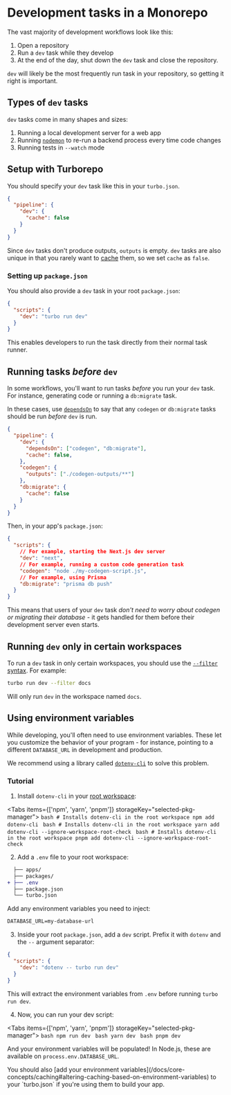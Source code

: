 
# Development tasks in a Monorepo

The vast majority of development workflows look like this:

1. Open a repository
2. Run a `dev` task while they develop
3. At the end of the day, shut down the `dev` task and close the repository.

`dev` will likely be the most frequently run task in your repository, so getting it right is important.

## Types of `dev` tasks

`dev` tasks come in many shapes and sizes:

1. Running a local development server for a web app
1. Running [`nodemon`](https://www.npmjs.com/package/nodemon) to re-run a backend process every time code changes
1. Running tests in `--watch` mode

## Setup with Turborepo

You should specify your `dev` task like this in your `turbo.json`.

```json filename="turbo.json"
{
  "pipeline": {
    "dev": {
      "cache": false
    }
  }
}
```

Since `dev` tasks don't produce outputs, `outputs` is empty. `dev` tasks are also unique in that you rarely want to [cache](/repo/docs/core-concepts/caching) them, so we set `cache` as `false`.

### Setting up `package.json`

You should also provide a `dev` task in your root `package.json`:

```json filename="package.json"
{
  "scripts": {
    "dev": "turbo run dev"
  }
}
```

This enables developers to run the task directly from their normal task runner.

## Running tasks _before_ `dev`

In some workflows, you'll want to run tasks _before_ you run your `dev` task. For instance, generating code or running a `db:migrate` task.

In these cases, use [`dependsOn`](/repo/docs/core-concepts/running-tasks#in-the-same-workspace) to say that any `codegen` or `db:migrate` tasks should be run _before_ `dev` is run.

```json filename="turbo.json"
{
  "pipeline": {
    "dev": {
      "dependsOn": ["codegen", "db:migrate"],
      "cache": false,
    },
    "codegen": {
      "outputs": ["./codegen-outputs/**"]
    },
    "db:migrate": {
      "cache": false
    }
  }
}
```

Then, in your app's `package.json`:

```json filename="apps/web/package.json"
{
  "scripts": {
    // For example, starting the Next.js dev server
    "dev": "next",
    // For example, running a custom code generation task
    "codegen": "node ./my-codegen-script.js",
    // For example, using Prisma
    "db:migrate": "prisma db push"
  }
}
```

This means that users of your `dev` task _don't need to worry about codegen or migrating their database_ - it gets handled for them before their development server even starts.

## Running `dev` only in certain workspaces

To run a `dev` task in only certain workspaces, you should use the [`--filter` syntax](/repo/docs/core-concepts/filtering). For example:

```bash
turbo run dev --filter docs
```

Will only run `dev` in the workspace named `docs`.

## Using environment variables

While developing, you'll often need to use environment variables. These let you customize the behavior of your program - for instance, pointing to a different `DATABASE_URL` in development and production.

We recommend using a library called [`dotenv-cli`](https://www.npmjs.com/package/dotenv-cli) to solve this problem.

### Tutorial

1. Install `dotenv-cli` in your [root workspace](/docs/handbook/what-is-a-monorepo#the-root-workspace):

<Tabs items={['npm', 'yarn', 'pnpm']} storageKey="selected-pkg-manager">
  <Tab>
    ```bash
    # Installs dotenv-cli in the root workspace
    npm add dotenv-cli
    ```
  </Tab>
  <Tab>
    ```bash
    # Installs dotenv-cli in the root workspace
    yarn add dotenv-cli --ignore-workspace-root-check
    ```
  </Tab>
  <Tab>
    ```bash
    # Installs dotenv-cli in the root workspace
    pnpm add dotenv-cli --ignore-workspace-root-check
    ```
  </Tab>
</Tabs>

2. Add a `.env` file to your root workspace:

```diff
  ├── apps/
  ├── packages/
+ ├── .env
  ├── package.json
  └── turbo.json
```

Add any environment variables you need to inject:

```txt filename=".env"
DATABASE_URL=my-database-url
```

3. Inside your root `package.json`, add a `dev` script. Prefix it with `dotenv` and the `--` argument separator:

```json
{
  "scripts": {
    "dev": "dotenv -- turbo run dev"
  }
}
```

This will extract the environment variables from `.env` before running `turbo run dev`.

4. Now, you can run your dev script:

<Tabs items={['npm', 'yarn', 'pnpm']} storageKey="selected-pkg-manager">
  <Tab>
    ```bash
    npm run dev
    ```
  </Tab>
  <Tab>
    ```bash
    yarn dev
    ```
  </Tab>
  <Tab>
    ```bash
    pnpm dev
    ```
  </Tab>
</Tabs>

And your environment variables will be populated! In Node.js, these are available on `process.env.DATABASE_URL`.

<Callout>
  You should also [add your environment variables](/docs/core-concepts/caching#altering-caching-based-on-environment-variables) to your `turbo.json` if you're using them to build your app.
</Callout>
